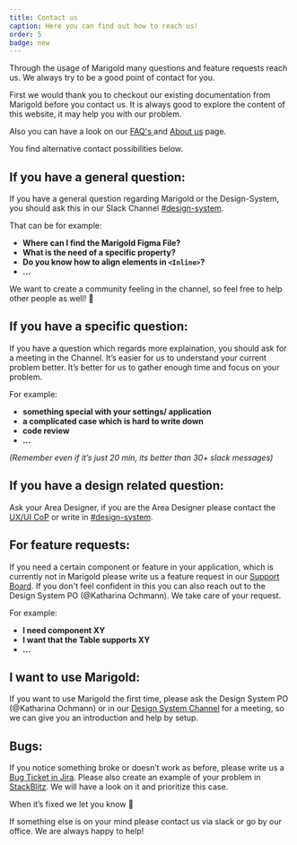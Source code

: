```yaml
---
title: Contact us
caption: Here you can find out how to reach us!
order: 5
badge: new
---
```


Through the usage of Marigold many questions and feature requests reach us. We always try to be a good point of contact for you.

First we would thank you to checkout our existing documentation from Marigold before you contact us. It is always good to explore the content of this website, it may help you with our problem.

Also you can have a look on our [FAQ's ](./faq) and [About us](./about) page.

You find alternative contact possibilities below.

## If you have a general question:

If you have a general question regarding Marigold or the Design-System, you should ask this in our Slack Channel [#design-system](https://reservix.slack.com/archives/C02727BNZ3J).

That can be for example:

- **Where can I find the Marigold Figma File?**
- **What is the need of a specific property?**
- **Do you know how to align elements in `<Inline>`?**
- **...**

We want to create a community feeling in the channel, so feel free to help other people as well! 🙂

## If you have a specific question:

If you have a question which regards more explaination, you should ask for a meeting in the Channel. It’s easier for us to understand your current problem better. It’s better for us to gather enough time and focus on your problem.

For example:

- **something special with your settings/ application**
- **a complicated case which is hard to write down**
- **code review**
- **...**

_(Remember even if it’s just 20 min, its better than 30+ slack messages)_

## If you have a design related question:

Ask your Area Designer, if you are the Area Designer please contact the [UX/UI CoP](https://reservix.slack.com/archives/CC1KW68KZ) or write in [#design-system](https://reservix.slack.com/archives/C02727BNZ3J).

## For feature requests:

If you need a certain component or feature in your application, which is currently not in Marigold please write us a feature request in our [Support Board](https://reservix.atlassian.net/servicedesk/customer/portal/77). If you don't feel confident in this you can also reach out to the Design System PO (@Katharina Ochmann). We take care of your request.

For example:

- **I need component XY**
- **I want that the Table supports XY**
- **...**

## I want to use Marigold:

If you want to use Marigold the first time, please ask the Design System PO (@Katharina Ochmann) or in our [Design System Channel](https://reservix.slack.com/archives/C02727BNZ3J) for a meeting, so we can give you an introduction and help by setup.

## Bugs:

If you notice something broke or doesn’t work as before, please write us a [Bug Ticket in Jira](https://reservix.atlassian.net/servicedesk/customer/portal/77). Please also create an example of your problem in [StackBlitz](https://stackblitz.com/github/marigold-ui/starter). We will have a look on it and prioritize this case.

When it’s fixed we let you know 🙂

<Message messageTitle="One thing left!" variant="info">
  If something else is on your mind please contact us via slack or go by our
  office. We are always happy to help!
</Message>
